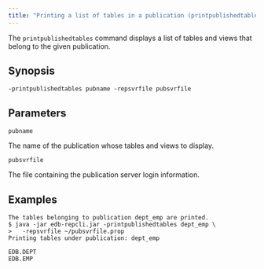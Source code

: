 ```yaml
---
title: "Printing a list of tables in a publication (printpublishedtables)"
---
```


<div id="print_publications_tables_list" class="registered_link"></div>

The `printpublishedtables` command displays a list of tables and views that belong to the given publication.

## Synopsis

```text
-printpublishedtables pubname -repsvrfile pubsvrfile
```

## Parameters

`pubname`

The name of the publication whose tables and views to display.

`pubsvrfile`

The file containing the publication server login information.

## Examples

```text
The tables belonging to publication dept_emp are printed.
$ java -jar edb-repcli.jar -printpublishedtables dept_emp \
>   -repsvrfile ~/pubsvrfile.prop
Printing tables under publication: dept_emp

EDB.DEPT
EDB.EMP
```
